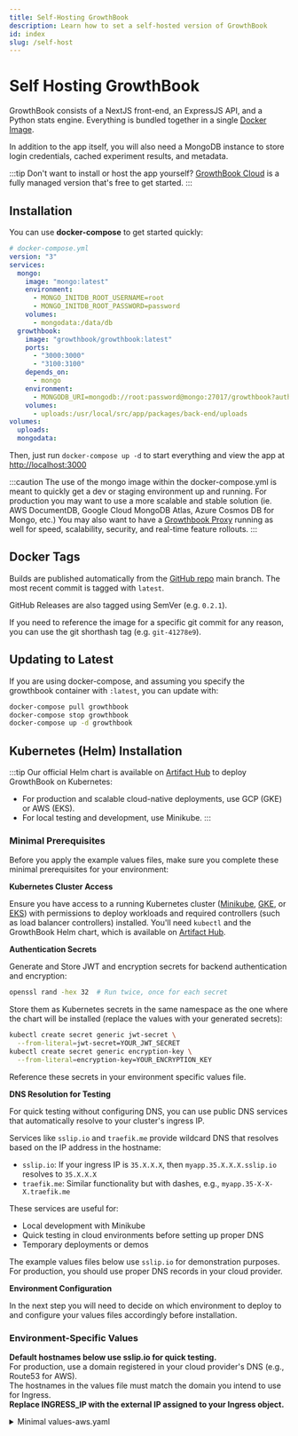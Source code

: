 ```yaml
---
title: Self-Hosting GrowthBook
description: Learn how to set a self-hosted version of GrowthBook
id: index
slug: /self-host
---
```



# Self Hosting GrowthBook

GrowthBook consists of a NextJS front-end, an ExpressJS API, and a Python stats engine. Everything is bundled together in a single [Docker Image](https://hub.docker.com/r/growthbook/growthbook).

In addition to the app itself, you will also need a MongoDB instance to store login credentials, cached experiment results, and metadata.

:::tip
Don't want to install or host the app yourself? <a href="https://app.growthbook.io">GrowthBook Cloud</a> is a fully managed
version that's free to get started.
:::

## Installation

You can use **docker-compose** to get started quickly:

```yml
# docker-compose.yml
version: "3"
services:
  mongo:
    image: "mongo:latest"
    environment:
      - MONGO_INITDB_ROOT_USERNAME=root
      - MONGO_INITDB_ROOT_PASSWORD=password
    volumes:
      - mongodata:/data/db
  growthbook:
    image: "growthbook/growthbook:latest"
    ports:
      - "3000:3000"
      - "3100:3100"
    depends_on:
      - mongo
    environment:
      - MONGODB_URI=mongodb://root:password@mongo:27017/growthbook?authSource=admin
    volumes:
      - uploads:/usr/local/src/app/packages/back-end/uploads
volumes:
  uploads:
  mongodata:
```

Then, just run `docker-compose up -d` to start everything and view the app at [http://localhost:3000](http://localhost:3000)

:::caution
The use of the mongo image within the docker-compose.yml is meant to quickly get a dev or staging environment up and running.
For production you may want to use a more scalable and stable solution (ie. AWS DocumentDB, Google Cloud MongoDB Atlas, Azure Cosmos DB for Mongo, etc.)
You may also want to have a [Growthbook Proxy](/self-host/proxy) running as well for speed, scalability, security, and real-time feature rollouts.
:::

## Docker Tags

Builds are published automatically from the [GitHub repo](https://github.com/growthbook/growthbook) main branch. The most recent commit is tagged with `latest`.

GitHub Releases are also tagged using SemVer (e.g. `0.2.1`).

If you need to reference the image for a specific git commit for any reason, you can use the git shorthash tag (e.g. `git-41278e9`).

## Updating to Latest

If you are using docker-compose, and assuming you specify the growthbook container with `:latest`, you can update with:

```bash
docker-compose pull growthbook
docker-compose stop growthbook
docker-compose up -d growthbook
```

## Kubernetes (Helm) Installation

:::tip
Our official Helm chart is available on [Artifact Hub](https://artifacthub.io/packages/helm/one-acre-fund/growthbook) to deploy GrowthBook on Kubernetes:
- For production and scalable cloud-native deployments, use GCP (GKE) or AWS (EKS).
- For local testing and development, use Minikube.
:::

### Minimal Prerequisites

Before you apply the example values files, make sure you complete these minimal prerequisites for your environment:

**Kubernetes Cluster Access**

Ensure you have access to a running Kubernetes cluster ([Minikube](https://minikube.sigs.k8s.io/docs/start/?arch=%2Fmacos%2Farm64%2Fstable%2Fbinary+download), [GKE](https://cloud.google.com/kubernetes-engine?hl=en), or [EKS](https://aws.amazon.com/eks/)) with permissions to deploy workloads and required controllers (such as load balancer controllers) installed. You'll need `kubectl` and the GrowthBook Helm chart, which is available on [Artifact Hub](https://artifacthub.io/packages/helm/one-acre-fund/growthbook).

**Authentication Secrets**

Generate and Store JWT and encryption secrets for backend authentication and encryption:

```bash
openssl rand -hex 32  # Run twice, once for each secret
```

Store them as Kubernetes secrets in the same namespace as the one where the chart will be installed (replace the values with your generated secrets):

```bash
kubectl create secret generic jwt-secret \
  --from-literal=jwt-secret=YOUR_JWT_SECRET
kubectl create secret generic encryption-key \
  --from-literal=encryption-key=YOUR_ENCRYPTION_KEY
```

Reference these secrets in your environment specific values file.

**DNS Resolution for Testing**

For quick testing without configuring DNS, you can use public DNS services that automatically resolve to your cluster's ingress IP.

Services like `sslip.io` and `traefik.me` provide wildcard DNS that resolves based on the IP address in the hostname:
- `sslip.io`: If your ingress IP is `35.X.X.X`, then `myapp.35.X.X.X.sslip.io` resolves to `35.X.X.X`
- `traefik.me`: Similar functionality but with dashes, e.g., `myapp.35-X-X-X.traefik.me`

These services are useful for:
- Local development with Minikube
- Quick testing in cloud environments before setting up proper DNS
- Temporary deployments or demos

The example values files below use `sslip.io` for demonstration purposes. For production, you should use proper DNS records in your cloud provider.

**Environment Configuration**

In the next step you will need to decide on which environment to deploy to and configure your values files accordingly before installation.

### Environment-Specific Values

<Tabs>
  <TabItem value="aws" label="AWS (EKS)">
    <div>
      <div className="admonition note">
        <p>
          <strong>Default hostnames below use sslip.io for quick testing.</strong><br/>
          For production, use a domain registered in your cloud provider's DNS (e.g., Route53 for AWS).<br/>
          The hostnames in the values file must match the domain you intend to use for Ingress.<br/>
          <strong>Replace INGRESS_IP with the external IP assigned to your Ingress object.</strong>
        </p>
      </div>
      <details>
        <summary>Minimal values-aws.yaml</summary>

```yaml
global:
  env:
    - name: APP_ORIGIN
      # For testing only! Replace with your real domain for production.
      value: http://growthbook.<INGRESS_IP>.sslip.io

frontend:
  service:
    name: frontend
    port: 3000
    targetPort: 3000
  env:
    - name: API_HOST
      # For testing only! Replace with your real domain for production.
      value: http://api.<INGRESS_IP>.sslip.io

backend:
  mongodbEnabled: true
  service:
    name: backend
    port: 3100
    targetPort: 3100
  env:
    - name: JWT_SECRET
      valueFrom:
        secretKeyRef:
          name: jwt-secret
          key: jwt-secret
    - name: ENCRYPTION_KEY
      valueFrom:
        secretKeyRef:
          name: encryption-key
          key: encryption-key
    - name: UPLOAD_METHOD
      value: s3
    # ===== S3 uploads configuration =====
    - name: S3_BUCKET
      value: "BUCKET_NAME"
    # default: us-east-1
    - name: S3_REGION
      value: "S3_REGION"
    # default: https://${S3_BUCKET}.s3.amazonaws.com/
    - name: S3_DOMAIN
      value: "https://${S3_BUCKET}.s3.${S3_REGION}.amazonaws.com/"

mongodb:
  enabled: true

ingress:
  enabled: true
  className: "alb"
  annotations:
    kubernetes.io/ingress.class: alb
    alb.ingress.kubernetes.io/target-type: ip
    alb.ingress.kubernetes.io/scheme: internet-facing
  hosts:
    - host: growthbook.<INGRESS_IP>.sslip.io  # For testing only! Replace for production.
      paths:
        - path: /*
          pathType: ImplementationSpecific
          service: frontend
    - host: api.<INGRESS_IP>.sslip.io  # For testing only! Replace for production.
      paths:
        - path: /*
          pathType: ImplementationSpecific
          service: backend
  tls: []
```
      </details>
      Installation:
      ```bash
      helm install growthbook growthbook/growthbook -f values-aws.yaml
      ```
      <div className="admonition info">
        <p>
          <strong>After Install: Update Hostnames</strong><br/>
          1. Wait for your Ingress object to be assigned an external IP. This might take anywhere from 3 to 5 minutes.<br/>
          2. Update your <code>values-aws.yaml</code> file to use this IP in all <code>sslip.io</code> hostnames.<br/>
          3. Run <code>helm upgrade --install growthbook growthbook/growthbook -f values-aws.yaml</code> to apply the change.<br/>
        </p>
      </div>
    </div>
  </TabItem>
  <TabItem value="gcp" label="GCP">
    <div>
      <div className="admonition note">
        <p>
          <strong>Default hostnames below use sslip.io for quick testing.</strong><br/>
          For production, use a domain registered in your cloud provider's DNS (e.g., Cloud DNS for GCP).<br/>
          The hostnames in the values file must match the domain you intend to use for Ingress.<br/>
          <strong>Replace INGRESS_IP with the external IP assigned to your Ingress object.</strong>
        </p>
      </div>
      <details>
        <summary>Minimal values-gcp.yaml</summary>

```yaml
global:
  env:
    - name: APP_ORIGIN
      # For testing only! Replace with your real domain for production.
      value: http://growthbook.<INGRESS_IP>.sslip.io

frontend:
  service:
    annotations:
      cloud.google.com/neg: '{"ingress": true}'
    name: frontend
    port: 3000
    targetPort: 3000
  env:
    - name: API_HOST
      # For testing only! Replace with your real domain for production.
      value: http://api.<INGRESS_IP>.sslip.io

backend:
  mongodbEnabled: true
  volumeClaim:
    enabled: false
  service:
    annotations:
      cloud.google.com/neg: '{"ingress": true}'
    name: backend
    port: 3100
    targetPort: 3100
  env:
    - name: JWT_SECRET
      valueFrom:
        secretKeyRef:
          name: jwt-secret
          key: jwt-secret
    - name: ENCRYPTION_KEY
      valueFrom:
        secretKeyRef:
          name: encryption-key
          key: encryption-key
    - name: UPLOAD_METHOD
      value: google-cloud
    - name: GCS_BUCKET_NAME
      value: "BUCKET_NAME"
    - name: GCS_DOMAIN
      value: "https://storage.googleapis.com/BUCKET_NAME/"

mongodb:
  enabled: true

ingress:
  enabled: true
  className: "gce"
  annotations:
    kubernetes.io/ingress.class: gce
  hosts:
    - host: growthbook.<INGRESS_IP>.sslip.io  # For testing only! Replace for production.
      paths:
        - path: /*
          pathType: ImplementationSpecific
          backend:
            service:
              name: frontend
              port:
                number: 3000
    - host: api.<INGRESS_IP>.sslip.io  # For testing only! Replace for production.
      paths:
        - path: /*
          pathType: ImplementationSpecific
          backend:
            service:
              name: backend
              port:
                number: 3100
  tls: []
```
      </details>
      Installation:
      ```bash
      helm install growthbook growthbook/growthbook -f values-gcp.yaml
      ```
      <div className="admonition info">
        <p>
          <strong>After Install: Update Hostnames</strong><br/>
          1. Wait for your Ingress object to be assigned an external IP.<br/>
          2. Update your <code>values-gcp.yaml</code> file to use this IP in all <code>sslip.io</code> hostnames.<br/>
          3. Run <code>helm upgrade --install growthbook growthbook/growthbook -f values-gcp.yaml</code> to apply the change.<br/>
        </p>
      </div>
    </div>
  </TabItem>
  <TabItem value="minikube" label="Minikube">
    <div>
      <div className="admonition note">
        <p>
          Minikube is for local testing and development only, not for production.<br/>
          Default hostnames below use sslip.io for quick testing.<br/>
          Replace <code>MINIKUBE-IP</code> with the output of <code>minikube ip</code>.
        </p>
      </div>

      <div className="admonition tip">
          <p>
              <strong>Tip: Local TLS with mkcert</strong><br/>
              For a more realistic development setup, you can use <a href="https://github.com/FiloSottile/mkcert">mkcert</a> to issue locally-trusted TLS certificates within Minikube. This allows you to work with HTTPS without browser warnings.
          </p>
          <details>
            <summary>Click for mkcert setup instructions</summary>
            <div>

**Prerequisites**

Before starting the setup, make sure you have Minikube installed and running. You'll also need `kubectl` and `helm` available on your system.

**Get Your Minikube IP**

Start Minikube if it's not already running:

```bash
minikube start
```

Get your Minikube IP address:

```bash
minikube ip
```

Make note of this IP address - you'll need to replace all instances of `${MINIKUBE_IP}` in the values file with this actual IP.

**Enable NGINX Ingress Controller**

The setup requires NGINX Ingress Controller. Enable it in Minikube:

```bash
minikube addons enable ingress
```

**Install cert-manager**

Install cert-manager to manage TLS certificates in your cluster:

```bash
# Create the namespace
kubectl create namespace cert-manager

# Install cert-manager using the official manifest
kubectl apply -f https://github.com/cert-manager/cert-manager/releases/download/v1.15.0/cert-manager.yaml

# Wait for cert-manager pods to be ready
kubectl get pods -n cert-manager --watch
```

**Install mkcert**

Install `mkcert` on your local machine. On macOS, you can use Homebrew:

```bash
brew install mkcert
```

For other operating systems, follow the [mkcert installation instructions](https://github.com/FiloSottile/mkcert#installation).

Install the local CA in your system trust store:

```bash
mkcert -install
```

**Create CA Secret and ClusterIssuer**

Create a Kubernetes secret containing your local CA:

```bash
kubectl create secret tls mkcert-ca-key-pair \
  --key "$(mkcert -CAROOT)"/rootCA-key.pem \
  --cert "$(mkcert -CAROOT)"/rootCA.pem \
  -n cert-manager
```

Create a ClusterIssuer that will use this CA to issue certificates:

```bash
kubectl apply -f - <<EOF
apiVersion: cert-manager.io/v1
kind: ClusterIssuer
metadata:
  name: mkcert
spec:
  ca:
    secretName: mkcert-ca-key-pair
EOF
```

**Important Note About Annotations**

In the values file, make sure you're using the correct issuer annotation. For a ClusterIssuer (which we created above), use:

```yaml
cert-manager.io/cluster-issuer: mkcert
```

Do not use `cert-manager.io/issuer: mkcert` as that's for namespace-scoped issuers.

---

Now you can proceed with deploying GrowthBook using the values file below:

            </div>
          </details>
      </div>

      <details>
        <summary>Minimal values-minikube.yaml (with TLS)</summary>

```yaml
global:
  security:
    allowInsecureImages: true
  env:
    # Replace ${MINIKUBE-IP} with the output of `minikube ip`
    - name: APP_ORIGIN
      value: https://growthbook.${MINIKUBE-IP}.sslip.io

frontend:
  service:
    name: frontend
    port: 3000
    targetPort: 3000
  env:
    # Replace ${MINIKUBE-IP} with the output of `minikube ip`
    - name: API_HOST
      value: https://api.${MINIKUBE-IP}.sslip.io

backend:
  mongodbEnabled: true
  volumeClaim:
    enabled: true
  service:
    name: backend
    port: 3100
    targetPort: 3100
  env:
    - name: JWT_SECRET
      valueFrom:
        secretKeyRef:
          name: jwt-secret
          key: jwt-secret
    - name: ENCRYPTION_KEY
      valueFrom:
        secretKeyRef:
          name: encryption-key
          key: encryption-key
    - name: UPLOAD_METHOD
      value: local

mongodb:
  enabled: true
  persistence:
    enabled: true
  # Only needed if running Minikube on Apple Silicon (M1/M2/M3)
  # image:
  #   registry: docker.io
  #   repository: dlavrenuek/bitnami-mongodb-arm
  #   tag: 7.0.15

ingress:
  className: "nginx"
  annotations:
    # This tells cert-manager to use our mkcert issuer
    cert-manager.io/cluster-issuer: mkcert
  enabled: true
  hosts:
    - host: growthbook.${MINIKUBE-IP}.sslip.io
      paths:
        - path: /
          pathType: ImplementationSpecific
          service: frontend
    - host: api.${MINIKUBE-IP}.sslip.io
      paths:
        - path: /
          pathType: ImplementationSpecific
          service: backend
  tls:
    - secretName: growthbook-tls
      hosts:
        - growthbook.${MINIKUBE-IP}.sslip.io
        - api.${MINIKUBE-IP}.sslip.io
```
      </details>
      Installation:
      ```bash
      helm install growthbook growthbook/growthbook -f values-minikube.yaml
      ```
    </div>
  </TabItem>
</Tabs>

### Accessing GrowthBook

After deploying with Helm, access GrowthBook using the Ingress hostnames you configured in your values file:

- **Minikube:**
  - Run `minikube tunnel` in a separate terminal to expose the Ingress IP to your host.
  - Frontend: `https://growthbook.${MINIKUBE-IP}.sslip.io`
  - Backend/API: `https://api.${MINIKUBE-IP}.sslip.io`
  - (Replace `${MINIKUBE-IP}` with the output of `minikube ip`)

- **AWS & GCP**
  - Use the hostname you set in your values file
  - Check your Ingress/ALB resource for the external DNS name if using AWS Load Balancer Controller or domain if using a cloud-managed Ingress

> Open the frontend URL in your browser to start using GrowthBook. The backend/API URL is used by the frontend and for API access.

### Troubleshooting

If something isn't working as expected, use these commands to check the status of your resources:

- List all pods and their status:
  ```bash
  kubectl get pods -A
  ```
- Describe a specific pod (replace `POD_NAME` and `NAMESPACE`):
  ```bash
  kubectl describe pod POD_NAME -n NAMESPACE
  ```
- Check the status of your services:
  ```bash
  kubectl get svc -A
  ```
- Inspect your Ingress resources:
  ```bash
  kubectl get ingress -A
  kubectl describe ingress INGRESS_NAME -n NAMESPACE
  ```